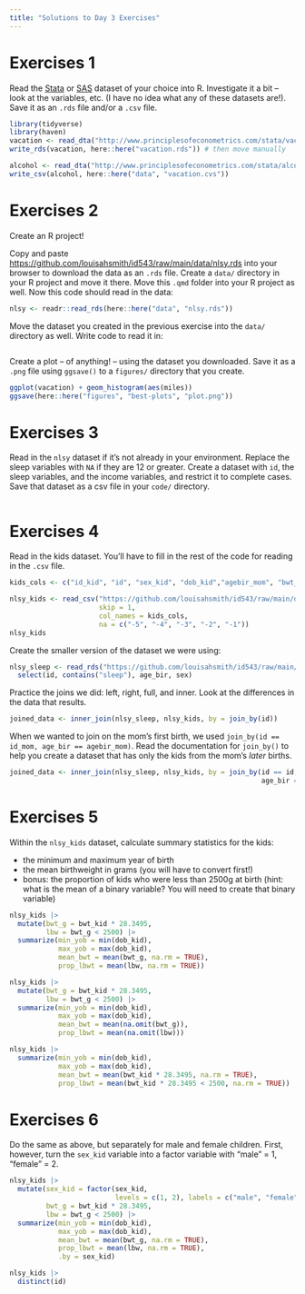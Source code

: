 ```yaml
---
title: "Solutions to Day 3 Exercises"
---
```


# Exercises 1

Read the [Stata](http://www.principlesofeconometrics.com/stata.htm) or [SAS](http://www.principlesofeconometrics.com/sas.htm) dataset of your choice into R. Investigate it a bit -- look at the variables, etc. (I have no idea what any of these datasets are!). Save it as an `.rds` file and/or a `.csv` file.

```r
library(tidyverse)
library(haven)
vacation <- read_dta("http://www.principlesofeconometrics.com/stata/vacation.dta")
write_rds(vacation, here::here("vacation.rds")) # then move manually

alcohol <- read_dta("http://www.principlesofeconometrics.com/stata/alcohol.dta")
write_csv(alcohol, here::here("data", "vacation.cvs"))
```

# Exercises 2

Create an R project! 

Copy and paste <https://github.com/louisahsmith/id543/raw/main/data/nlsy.rds> into your browser to download the data as an `.rds` file. Create a `data/` directory in your R project and move it there. Move this `.qmd` folder into your R project as well. Now this code should read in the data:

```r
nlsy <- readr::read_rds(here::here("data", "nlsy.rds"))
```

Move the dataset you created in the previous exercise into the `data/` directory as well. Write code to read it in:
```r

```

Create a plot -- of anything! -- using the dataset you downloaded. Save it as a `.png` file using `ggsave()` to a `figures/` directory that you create.

```r
ggplot(vacation) + geom_histogram(aes(miles))
ggsave(here::here("figures", "best-plots", "plot.png"))
```

# Exercises 3

Read in the `nlsy` dataset if it's not already in your environment. Replace the sleep variables with `NA` if they are 12 or greater. Create a dataset with `id`, the sleep variables, and the income variables, and restrict it to complete cases. Save that dataset as a csv file in your `code/` directory.

```r

```

# Exercises 4

Read in the kids dataset. You'll have to fill in the rest of the code for reading in the `.csv` file.

```r
kids_cols <- c("id_kid", "id", "sex_kid", "dob_kid","agebir_mom", "bwt_kid")

nlsy_kids <- read_csv("https://github.com/louisahsmith/id543/raw/main/data/nlsy-child.csv", 
                      skip = 1, 
                      col_names = kids_cols, 
                      na = c("-5", "-4", "-3", "-2", "-1"))
nlsy_kids
```

Create the smaller version of the dataset we were using:

```r
nlsy_sleep <- read_rds("https://github.com/louisahsmith/id543/raw/main/data/nlsy.rds") |> 
  select(id, contains("sleep"), age_bir, sex)
```

Practice the joins we did: left, right, full, and inner. Look at the differences in the data that results.

```r
joined_data <- inner_join(nlsy_sleep, nlsy_kids, by = join_by(id))
```

When we wanted to join on the mom's first birth, we used `join_by(id == id_mom, age_bir == agebir_mom)`. Read the documentation for `join_by()` to help you create a dataset that has only the kids from the mom's *later* births.

```r
joined_data <- inner_join(nlsy_sleep, nlsy_kids, by = join_by(id == id, 
                                                              age_bir == agebir_mom))

```

# Exercises 5

Within the `nlsy_kids` dataset, calculate summary statistics for the kids:

- the minimum and maximum year of birth
- the mean birthweight in grams (you will have to convert first!)
- bonus: the proportion of kids who were less than 2500g at birth (hint: what is the mean of a binary variable? You will need to create that binary variable)

```r
nlsy_kids |> 
  mutate(bwt_g = bwt_kid * 28.3495,
         lbw = bwt_g < 2500) |> 
  summarize(min_yob = min(dob_kid),
            max_yob = max(dob_kid),
            mean_bwt = mean(bwt_g, na.rm = TRUE),
            prop_lbwt = mean(lbw, na.rm = TRUE))

nlsy_kids |> 
  mutate(bwt_g = bwt_kid * 28.3495,
         lbw = bwt_g < 2500) |> 
  summarize(min_yob = min(dob_kid),
            max_yob = max(dob_kid),
            mean_bwt = mean(na.omit(bwt_g)),
            prop_lbwt = mean(na.omit(lbw)))

nlsy_kids |> 
  summarize(min_yob = min(dob_kid),
            max_yob = max(dob_kid),
            mean_bwt = mean(bwt_kid * 28.3495, na.rm = TRUE),
            prop_lbwt = mean(bwt_kid * 28.3495 < 2500, na.rm = TRUE))

```

# Exercises 6

Do the same as above, but separately for male and female children. First, however, turn the `sex_kid` variable into a factor variable with "male" = 1, "female" = 2.

```r
nlsy_kids |> 
  mutate(sex_kid = factor(sex_kid, 
                          levels = c(1, 2), labels = c("male", "female")),
         bwt_g = bwt_kid * 28.3495,
         lbw = bwt_g < 2500) |> 
  summarize(min_yob = min(dob_kid),
            max_yob = max(dob_kid),
            mean_bwt = mean(bwt_g, na.rm = TRUE),
            prop_lbwt = mean(lbw, na.rm = TRUE), 
            .by = sex_kid)
```



```r
nlsy_kids |> 
  distinct(id)
```

